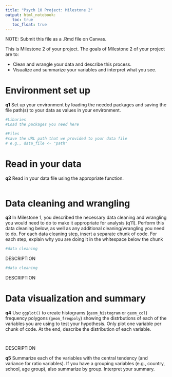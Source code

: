 ```yaml
---
title: "Psych 10 Project: Milestone 2"
output: html_notebook:
   toc: true
   toc_float: true
---
```


NOTE: Submit this file as a .Rmd file on Canvas. 

This is Milestone 2 of your project. The goals of Milestone 2 of your project are to:

* Clean and wrangle your data and describe this process. 
* Visualize and summarize your variables and interpret what you see.   

# Environment set up 

__q1__ Set up your environment by loading the needed packages and saving the file path(s) to your data as values in your environment.
```r
#Libaries
#Load the packages you need here

#Files
#save the URL path that we provided to your data file 
# e.g., data_file <- "path"
```

# Read in your data

__q2__ Read in your data file using the appropriate function. 

```r

```


# Data cleaning and wrangling

__q3__ In Milestone 1, you described the necessary data cleaning and wrangling you would need to do to make it appropriate for analysis (q11). Perform this data cleaning below, as well as any additional cleaning/wrangling you need to do. For each data cleaning step, insert a separate chunk of code. For each step, explain why you are doing it in the whitespace below the chunk

```r
#data cleaning
```

DESCRIPTION

```r
#data cleaning
```

DESCRIPTION

# Data visualization and summary 

__q4__ Use `ggplot()` to create histograms (`geom_histogram` or `geom_col`) frequency polygons (`geom_freqpoly`) showing the distrbutions of each of the variables you are using to test your hypothesis. Only plot one variable per chunk of code. At the end, describe the distribution of each variable. 

```r

```

```r

```

DESCRIPTION


__q5__ Summarize each of the variables with the central tendency (and variance for ratio variables). If you have a grouping variables (e.g., country, school, age group), also summarize by group. Interpret your summary. 



